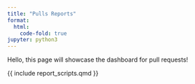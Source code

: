 ```yaml
---
title: "Pulls Reports"
format:
  html:
    code-fold: true
jupyter: python3
---
```


Hello, this page will showcase the dashboard for pull requests!

{{ include report_scripts.qmd }}
